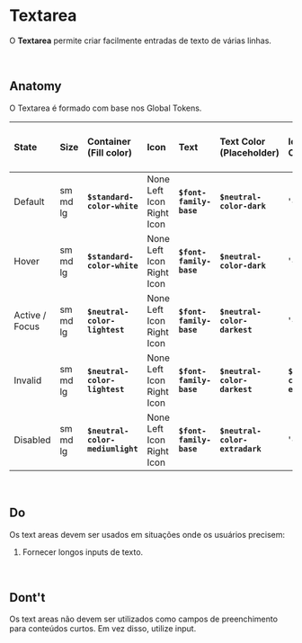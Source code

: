 # **Textarea**

O **Textarea** permite criar facilmente entradas de texto de várias linhas.

<br />

## Anatomy

O Textarea é formado com base nos Global Tokens.

| State          | Size     | Container (Fill color)           | Icon                      | Text                    | Text Color (Placeholder)       | Icon Erro Color                  | Border Radius           | Border (Weight / Stroke Color)                               | Opacity                     | Exemplo   |
| :------------- | :------- | :------------------------------- | :------------------------ | :---------------------- | :----------------------------- | :------------------------------- | :---------------------- | :----------------------------------------------------------- | :-------------------------- | :-------- |
| Default        | sm md lg | **`$standard-color-white`**      | None Left Icon Right Icon | **`$font-family-base`** | **`$neutral-color-dark`**      | '---'                            | **`$border-radius-sm`** | **`$border-width-hairline`** **`$neutral-color-mediumdark`** | '----'                      | _[embed]_ |
| Hover          | sm md lg | **`$standard-color-white`**      | None Left Icon Right Icon | **`$font-family-base`** | **`$neutral-color-dark`**      | '---'                            | **`$border-radius-sm`** | **`$border-width-hairline`** **`$neutral-color-darkest`**    | '----'                      | _[embed]_ |
| Active / Focus | sm md lg | **`$neutral-color-lightest`**    | None Left Icon Right Icon | **`$font-family-base`** | **`$neutral-color-darkest`**   | '----'                           | **`$border-radius-sm`** | **`$border-width-thin`** **`$brand-color-primary-default`**  | '----'                      | _[embed]_ |
| Invalid        | sm md lg | **`$neutral-color-lightest`**    | None Left Icon Right Icon | **`$font-family-base`** | **`$neutral-color-darkest`**   | **`$feedback-color-error-dark`** | **`$border-radius-sm`** | **`$border-width-thin`** **`$feedback-color-error-dark`**    | '---'                       | _[embed]_ |
| Disabled       | sm md lg | **`$neutral-color-mediumlight`** | None Left Icon Right Icon | **`$font-family-base`** | **`$neutral-color-extradark`** | '---'                            | **`$border-radius-sm`** | **`$border-width-hairline`** **`$neutral-color-extradark`**  | **`$opacity-level-medium`** | _[embed]_ |

<br />

## Do

Os text areas devem ser usados em situações onde os usuários precisem:

1. Fornecer longos inputs de texto.

<br />

## Dont't

Os text areas não devem ser utilizados como campos de preenchimento para conteúdos curtos. Em vez disso, utilize input.
